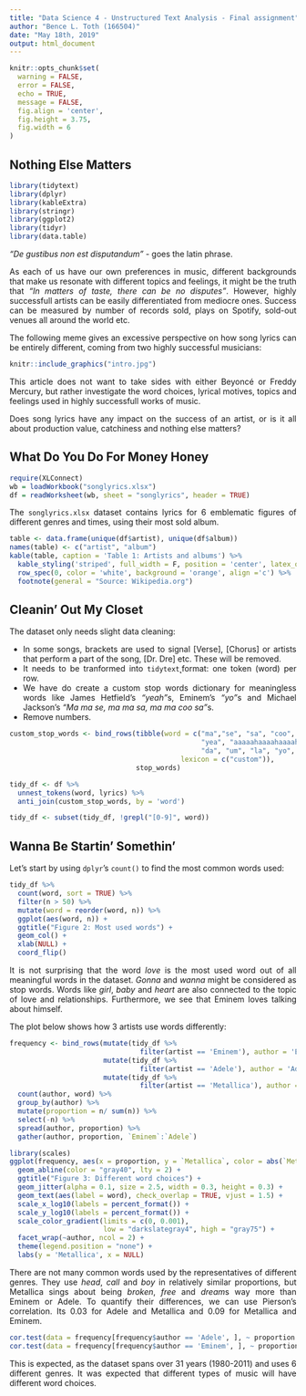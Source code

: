 ```yaml
---
title: "Data Science 4 - Unstructured Text Analysis - Final assignment"
author: "Bence L. Toth (166504)"
date: "May 18th, 2019"
output: html_document
---
```


<style>
body {
text-align: justify}
</style>

```r
knitr::opts_chunk$set(
  warning = FALSE,
  error = FALSE,
  echo = TRUE,
  message = FALSE,
  fig.align = 'center',
  fig.height = 3.75,
  fig.width = 6
)
```

## Nothing Else Matters

```r
library(tidytext)
library(dplyr)
library(kableExtra)
library(stringr)
library(ggplot2)
library(tidyr)
library(data.table)
```


*"De gustibus non est disputandum"* - goes the latin phrase.

As each of us have our own preferences in music, different backgrounds that make us resonate with different topics and feelings, it might be the truth that *"In matters of taste, there can be no disputes"*.
However, highly successfull artists can be easily differentiated from mediocre ones. Success can be measured by number of records sold, plays on Spotify, sold-out venues all around the world etc.

The following meme gives an excessive perspective on how song lyrics can be entirely different, coming from two highly successful musicians:

```r
knitr::include_graphics("intro.jpg")
```

This article does not want to take sides with either Beyoncé or Freddy Mercury, but rather investigate the word choices, lyrical motives, topics and feelings used in highly successfull works of music.

Does song lyrics have any impact on the success of an artist, or is it all about production value, catchiness and nothing else matters?


## What Do You Do For Money Honey

```r
require(XLConnect)
wb = loadWorkbook("songlyrics.xlsx")
df = readWorksheet(wb, sheet = "songlyrics", header = TRUE)
```

The `songlyrics.xlsx` dataset contains lyrics for 6 emblematic figures of different genres and times, using their most sold album.

```r
table <- data.frame(unique(df$artist), unique(df$album))
names(table) <- c("artist", "album")
kable(table, caption = 'Table 1: Artists and albums') %>%
  kable_styling('striped', full_width = F, position = 'center', latex_options = 'hold_position') %>%
  row_spec(0, color = 'white', background = 'orange', align ='c') %>%
  footnote(general = "Source: Wikipedia.org")
```

## Cleanin' Out My Closet

The dataset only needs slight data cleaning:

* In some songs, brackets are used to signal [Verse], [Chorus] or artists that perform a part of the song, [Dr. Dre] etc. These will be removed.
* It needs to be tranformed into `tidytext`˛format: one token (word) per row.
* We have do create a custom stop words dictionary for meaningless words like James Hetfield's *"yeah"*s, Eminem's *"yo"*s and Michael Jackson's *"Ma ma se, ma ma sa, ma ma coo sa"*s.
* Remove numbers.

```r
custom_stop_words <- bind_rows(tibble(word = c("ma","se", "sa", "coo", "yeah", "na", "whoo", "ow", "aw", "ooh",
                                               "yea", "aaaaahaaaahaaaah", "oooh", "ooo", "ha", "vrrm", "dah",
                                               "da", "um", "la", "yo", "huh", "ya", "eh", "ou", "woe", "yoe"), 
                                          lexicon = c("custom")), 
                               stop_words)
```


```r
tidy_df <- df %>% 
  unnest_tokens(word, lyrics) %>% 
  anti_join(custom_stop_words, by = 'word')

tidy_df <- subset(tidy_df, !grepl("[0-9]", word))
```

## Wanna Be Startin' Somethin'

Let's start by using `dplyr`'s `count()` to find the most common words used:

```r
tidy_df %>%
  count(word, sort = TRUE) %>% 
  filter(n > 50) %>% 
  mutate(word = reorder(word, n)) %>% 
  ggplot(aes(word, n)) +
  ggtitle("Figure 2: Most used words") +
  geom_col() +
  xlab(NULL) +
  coord_flip()
```

It is not surprising that the word *love* is the most used word out of all meaningful words in the dataset. *Gonna* and *wanna* might be considered as stop words. Words like *girl*, *baby* and *heart* are also connected to the topic of love and relationships. Furthermore, we see that Eminem loves talking about himself.

The plot below shows how 3 artists use words differently:

```r
frequency <- bind_rows(mutate(tidy_df %>% 
                                filter(artist == 'Eminem'), author = 'Eminem'),
                       mutate(tidy_df %>% 
                                filter(artist == 'Adele'), author = 'Adele'),
                       mutate(tidy_df %>% 
                                filter(artist == 'Metallica'), author = 'Metallica')) %>%
  count(author, word) %>% 
  group_by(author) %>% 
  mutate(proportion = n/ sum(n)) %>% 
  select(-n) %>% 
  spread(author, proportion) %>% 
  gather(author, proportion, `Eminem`:`Adele`)

library(scales)
ggplot(frequency, aes(x = proportion, y = `Metallica`, color = abs(`Metallica` - proportion))) +
  geom_abline(color = "gray40", lty = 2) +
  ggtitle("Figure 3: Different word choices") +
  geom_jitter(alpha = 0.1, size = 2.5, width = 0.3, height = 0.3) +
  geom_text(aes(label = word), check_overlap = TRUE, vjust = 1.5) +
  scale_x_log10(labels = percent_format()) +
  scale_y_log10(labels = percent_format()) +
  scale_color_gradient(limits = c(0, 0.001),
                       low = "darkslategray4", high = "gray75") +
  facet_wrap(~author, ncol = 2) +
  theme(legend.position = "none") +
  labs(y = 'Metallica', x = NULL)
```

There are not many common words used by the representatives of different genres. They use *head*, *call* and *boy* in relatively similar proportions, but Metallica sings about being *broken*, *free* and *dream*s way more than Eminem or Adele. 
To quantify their differences, we can use Pierson's correlation. Its 0.03 for Adele and Metallica and 0.09 for Metallica and Eminem.

```r
cor.test(data = frequency[frequency$author == 'Adele', ], ~ proportion + `Metallica`)
cor.test(data = frequency[frequency$author == 'Eminem', ], ~ proportion + `Metallica`)
```

This is expected, as the dataset spans over 31 years (1980-2011) and uses 6 different genres. It was expected that different types of music will have different word choices.


